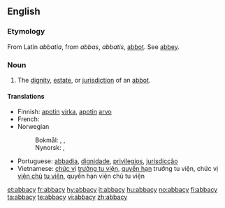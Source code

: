 ==English==

===Etymology===
From Latin ''abbatia'', from ''abbas'', ''abbatis'', [[abbot]]. See [[abbey]].

===Noun===
{{en-noun|abbacies}}

# The [[dignity]], [[estate]], or [[jurisdiction]] of an [[abbot]].

====Translations====
{{trans-top|dignity, estate, or jurisdiction of an abbot}}
* Finnish: [[apotti|apotin]] [[virka]], [[apotti|apotin]] [[arvo]]
* French: {{t+|fr|abbatiat|m}}
* Norwegian
*: Bokmål: {{t|no|abbeddømme}}, {{t|no|abbedgjeld}}, {{t-|no|abbedverdighet}}
*: Nynorsk: {{t|nn|abbeddømme|xs=Norwegian Nynorsk}}, {{t|nn|abbedgjeld|xs=Norwegian Nynorsk}}
{{trans-mid}}
* Portuguese: [[abbadia]], [[dignidade]], [[privilegios]], [[jurisdicção]]
* Vietnamese: [[chức vị]] [[trưởng tu viện]], [[quyền hạn]] trưởng tu viện, chức vị [[viện chủ]] [[tu viện]], quyền hạn viện chủ tu viện
{{trans-bottom}}

[[et:abbacy]]
[[fr:abbacy]]
[[hy:abbacy]]
[[it:abbacy]]
[[hu:abbacy]]
[[no:abbacy]]
[[fi:abbacy]]
[[ta:abbacy]]
[[te:abbacy]]
[[vi:abbacy]]
[[zh:abbacy]]
